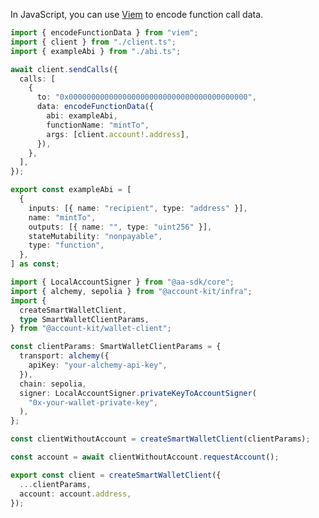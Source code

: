 In JavaScript, you can use [Viem](https://viem.sh/docs/contract/encodeFunctionData) to encode function call data.

<CodeBlocks>

```ts title="sendCalls.ts" focus={9-13}
import { encodeFunctionData } from "viem";
import { client } from "./client.ts";
import { exampleAbi } from "./abi.ts";

await client.sendCalls({
  calls: [
    {
      to: "0x0000000000000000000000000000000000000000",
      data: encodeFunctionData({
        abi: exampleAbi,
        functionName: "mintTo",
        args: [client.account!.address],
      }),
    },
  ],
});
```

```ts title="abi.ts"
export const exampleAbi = [
  {
    inputs: [{ name: "recipient", type: "address" }],
    name: "mintTo",
    outputs: [{ name: "", type: "uint256" }],
    stateMutability: "nonpayable",
    type: "function",
  },
] as const;
```

```ts title="client.ts"
import { LocalAccountSigner } from "@aa-sdk/core";
import { alchemy, sepolia } from "@account-kit/infra";
import {
  createSmartWalletClient,
  type SmartWalletClientParams,
} from "@account-kit/wallet-client";

const clientParams: SmartWalletClientParams = {
  transport: alchemy({
    apiKey: "your-alchemy-api-key",
  }),
  chain: sepolia,
  signer: LocalAccountSigner.privateKeyToAccountSigner(
    "0x-your-wallet-private-key",
  ),
};

const clientWithoutAccount = createSmartWalletClient(clientParams);

const account = await clientWithoutAccount.requestAccount();

export const client = createSmartWalletClient({
  ...clientParams,
  account: account.address,
});
```

</CodeBlocks>
